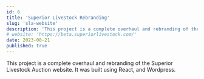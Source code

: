 ```yaml
---
id: 6
title: 'Superior Livestock Rebranding'
slug: 'sla-website'
description: 'This project is a complete overhaul and rebranding of the Superior Livestock Auction website. It was built using React, and Wordpress.'
# website: 'https://beta.superiorlivestock.com/'
date: 2023-08-21
published: true
---
```


This project is a complete overhaul and rebranding of the Superior Livestock Auction website. It was built using React, and Wordpress.
